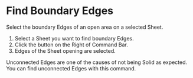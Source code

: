 
<Reference shortcut="" command="Find Boundary Edges" button="Right of Command Bar" />

# Find Boundary Edges

Select the boundary Edges of an open area on a selected Sheet.

1. Select a Sheet you want to find boundary Edges.
2. Click the button <ButtonIcon type="button-find-boundary-edges" /> on the Right of Command Bar.
3. Edges of the Sheet opening are selected.

<Callout type="info" emoji="💡">
Unconnected Edges are one of the causes of not being Solid as expected. You can find unconnected Edges with this command.
</Callout>











